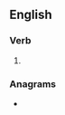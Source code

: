 ==English==

===Verb===
{{head|en|verb form}}

# {{en-third-person singular of|stiffen}}

===Anagrams===
* {{anagrams|en|a=effinsst|sniffest}}